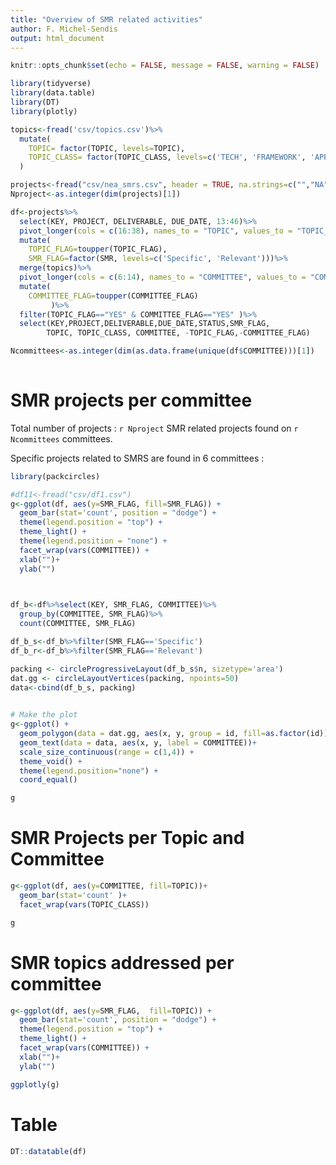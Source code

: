 ```yaml
---
title: "Overview of SMR related activities" 
author: F. Michel-Sendis
output: html_document
---
```



```r
knitr::opts_chunk$set(echo = FALSE, message = FALSE, warning = FALSE)

library(tidyverse)
library(data.table)
library(DT)
library(plotly)

topics<-fread('csv/topics.csv')%>%
  mutate(
    TOPIC= factor(TOPIC, levels=TOPIC),
    TOPIC_CLASS= factor(TOPIC_CLASS, levels=c('TECH', 'FRAMEWORK', 'APPLICATION'))
  )

projects<-fread("csv/nea_smrs.csv", header = TRUE, na.strings=c("","NA"))%>%unique()
Nproject<-as.integer(dim(projects)[1])

df<-projects%>%
  select(KEY, PROJECT, DELIVERABLE, DUE_DATE, 13:46)%>%
  pivot_longer(cols = c(16:38), names_to = "TOPIC", values_to = "TOPIC_FLAG")%>%
  mutate(
    TOPIC_FLAG=toupper(TOPIC_FLAG),
    SMR_FLAG=factor(SMR, levels=c('Specific', 'Relevant')))%>%
  merge(topics)%>%
  pivot_longer(cols = c(6:14), names_to = "COMMITTEE", values_to = "COMMITTEE_FLAG")%>%
  mutate(
    COMMITTEE_FLAG=toupper(COMMITTEE_FLAG)
         )%>%
  filter(TOPIC_FLAG=="YES" & COMMITTEE_FLAG=="YES" )%>%
  select(KEY,PROJECT,DELIVERABLE,DUE_DATE,STATUS,SMR_FLAG,
        TOPIC, TOPIC_CLASS, COMMITTEE, -TOPIC_FLAG,-COMMITTEE_FLAG) 

Ncommittees<-as.integer(dim(as.data.frame(unique(df$COMMITTEE)))[1])
                        
```

\vspace{2cm}

# SMR projects per committee

Total number of projects : `r Nproject` SMR related projects found on `r Ncommittees` committees.

Specific projects related to SMRS are found in 6 committees :

```r
library(packcircles)

#df11<-fread("csv/df1.csv")
g<-ggplot(df, aes(y=SMR_FLAG, fill=SMR_FLAG)) +
  geom_bar(stat='count', position = "dodge") +
  theme(legend.position = "top") +
  theme_light() +
  theme(legend.position = "none") +
  facet_wrap(vars(COMMITTEE)) +
  xlab("")+
  ylab("") 
 


df_b<-df%>%select(KEY, SMR_FLAG, COMMITTEE)%>%
  group_by(COMMITTEE, SMR_FLAG)%>%
  count(COMMITTEE, SMR_FLAG)

df_b_s<-df_b%>%filter(SMR_FLAG=='Specific')
df_b_r<-df_b%>%filter(SMR_FLAG=='Relevant')

packing <- circleProgressiveLayout(df_b_s$n, sizetype='area')
dat.gg <- circleLayoutVertices(packing, npoints=50)
data<-cbind(df_b_s, packing)

  
# Make the plot
g<-ggplot() + 
  geom_polygon(data = dat.gg, aes(x, y, group = id, fill=as.factor(id)), colour = "black", alpha = 0.6) +
  geom_text(data = data, aes(x, y, label = COMMITTEE))+
  scale_size_continuous(range = c(1,4)) +
  theme_void() + 
  theme(legend.position="none") +
  coord_equal()

g


```

# SMR Projects per Topic and Committee

```r

g<-ggplot(df, aes(y=COMMITTEE, fill=TOPIC))+
  geom_bar(stat='count' )+
  facet_wrap(vars(TOPIC_CLASS))

g
```





# SMR topics addressed per committee

```r
g<-ggplot(df, aes(y=SMR_FLAG,  fill=TOPIC)) +
  geom_bar(stat='count', position = "dodge") +
  theme(legend.position = "top") +
  theme_light() + 
  facet_wrap(vars(COMMITTEE)) +
  xlab("")+
  ylab("")  

ggplotly(g)

```

 

# Table

```r


DT::datatable(df)

```


